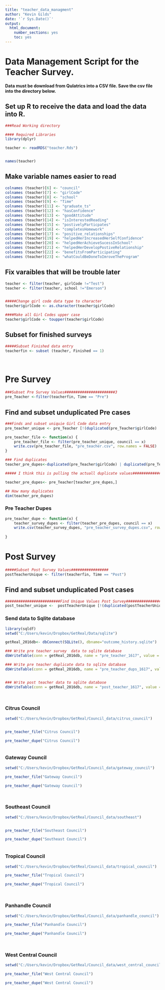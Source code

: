 ```yaml
---
title: "teacher_data_managment"
author: "Kevin Gilds"
date: '`r Sys.Date()`'
output:
  html_document:
    number_sections: yes
    toc: yes
---
```


# Data Management Script for the Teacher Survey. 


**Data must be download from Qulatrics into a CSV file. Save the csv file into the directory below.**


## Set up R to receive the data and load the data into R. 

```r
###Read Working directory

#### Required Libraries
library(dplyr)

teacher <- readRDS("teacher.Rds")


names(teacher)

```



## Make variable names easier to read

```r
colnames (teacher)[6] <- "council"
colnames (teacher)[7] <- "girlCode"
colnames (teacher)[8] <- "school"
colnames (teacher)[9] <- "Time"
colnames (teacher)[11] <- "graduate_ts"
colnames (teacher)[12] <- "hasConfidence"
colnames (teacher)[13] <- "goodAttitude"
colnames (teacher)[14] <- "isInterestedReading"
colnames (teacher)[15] <- "postivelyParticpates"
colnames (teacher)[16] <- "completesHomework"
colnames (teacher)[17] <- "positive_relationships"
colnames (teacher)[19] <- "helpedHerIncreasedHerSelfConfidence"
colnames (teacher)[20] <- "helpedHerAchieveSucessInSchool"
colnames (teacher)[21] <- "helpedHerDevelopPostiveRelationship"
colnames (teacher)[22] <- "benefitsFromParticipating"
colnames (teacher)[23] <- "whatCouldBeDoneToImroveTheProgram"

```


## Fix varaibles that will be trouble later

```r
teacher <- filter(teacher, girlCode !="Test")
teacher <- filter(teacher, school !="Emerson")


#####Change girl code data type to character 
teacher$girlCode <- as.character(teacher$girlCode)

####Make all Girl Codes upper case
teacher$girlCode <- toupper(teacher$girlCode)


```


## Subset for finished surveys

```r

#####Subset Finished data entry
teacherfin <- subset (teacher, Finished == 1)




```


# Pre Survey

```r

###Subset Pre Survey Values#######################3
pre_Teacher <-filter(teacherfin, Time == "Pre")


```



## Find and subset unduplicated Pre cases
```r

###Finds and subset uniquie Girl Code data entry
pre_teacher_unique <- pre_Teacher [!(duplicated(pre_Teacher$girlCode) | duplicated(pre_Teacher$girlCode, fromLast=TRUE)),]


```


```r

pre_teacher_file <- function(x) {
    pre_teacher_file <- filter(pre_teacher_unique, council == x)
    write.csv(pre_teacher_file, "pre_teacher.csv", row.names = FALSE)
}


```


```r

### Find duplicates
teacher_pre_dupes<-duplicated(pre_Teacher$girlCode) | duplicated(pre_Teacher$girlCode, fromLast=TRUE)

##### I think this is pulling the actuall duplicate values####################

teacher_pre_dupes<- pre_Teacher[teacher_pre_dupes,]

## How many duplicates
dim(teacher_pre_dupes)


```


### Pre Teacher Dupes

```r
pre_teacher_dupe <- function(x) {
    teacher_survey_dupes <- filter(teacher_pre_dupes, council == x)
    write.csv(teacher_survey_dupes, "pre_teacher_survey_dupes.csv", row.names = FALSE )
    
}


```




# Post Survey

```r

#####Subset Post Survey Values#################
postTeacherUnique <- filter(teacherfin, Time == "Post")


```


## Find and subset unduplicated Post cases
```r
#########################Find Unique Values Post Survey################
post_teacher_unique <-  postTeacherUnique [!(duplicated(postTeacherUnique$girlCode) | duplicated(postTeacherUnique$girlCode, fromLast=TRUE)),]

```



### Send data to Sqlite database
```r
library(sqldf)
setwd("C:/Users/kevin/Dropbox/GetReal/Data/sqlite")

getReal_2016db<- dbConnect(SQLite(), dbname="outcome_history.sqlite")

### Write pre teacher survey  data to sqlite database
dbWriteTable(conn = getReal_2016db, name = "pre_teacher_1617", value = pre_teacher_unique, row.names=FALSE, overwrite=TRUE)

### Write pre teacher duplicate data to sqlite database
dbWriteTable(conn = getReal_2016db, name = "pre_teacher_dups_1617", value = teacher_pre_dupes, row.names=FALSE, overwrite=TRUE)


### Write post teacher data to sqlite database
dbWriteTable(conn = getReal_2016db, name = "post_teacher_1617", value = postTeacherUnique, row.names=FALSE, overwrite=TRUE)




```

### Citrus Council
```r

setwd("C:/Users/kevin/Dropbox/GetReal/Council_data/citrus_council")


pre_teacher_file("Citrus Council")

pre_teacher_dupe("Citrus Council")



```


### Gateway Council

```r
setwd("C:/Users/kevin/Dropbox/GetReal/Council_data/gateway_council")

pre_teacher_file("Gateway Council")

pre_teacher_dupe("Gateway Council")




```


### Southeast Council
```r

setwd("C:/Users/kevin/Dropbox/GetReal/Council_data/southeast")


pre_teacher_file("Southeast Council")

pre_teacher_dupe("Southeast Council")



```


### Tropical Council

```r
setwd("C:/Users/kevin/Dropbox/GetReal/Council_data/tropical_council")

pre_teacher_file("Tropical Council")

pre_teacher_dupe("Tropical Council")




```


### Panhandle Council

```r

setwd("C:/Users/kevin/Dropbox/GetReal/Council_data/panhandle_council")

pre_teacher_file("Panhandle Council")

pre_teacher_dupe("Panhandle Council")




```

### West Central Council

```r
setwd("C:/Users/kevin/Dropbox/GetReal/Council_data/west_central_council")

pre_teacher_file("West Central Council")

pre_teacher_dupe("West Central Council")


```

